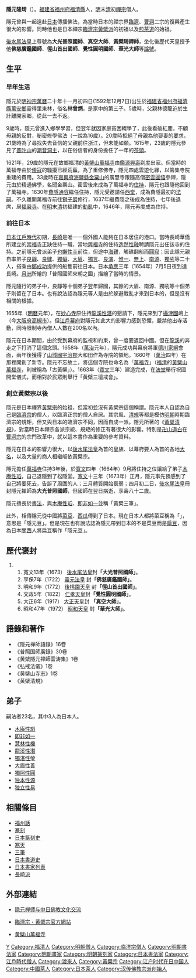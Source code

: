 {{Infobox_ Buddhist
|name = 隱元隆琦
| conventional_long_name = 隱元隆琦
| image =Portrait_of_Ingen_Ryūki_by_Kita_Genki.jpg 
| imagesize =200px
| caption =隱元禪師的紙本著色畫像，1671年由[[喜多元規|喜多元規]]所繪，今藏於[[萬福寺_(宇治市)|萬福寺]]。（[[重要文化財|重要文化財]]） 
| birth_date ={{birth date|1592|12|7}}<br>（[[萬曆|萬曆]]二十年十一月初四日）
| birth_place =[[大明|大明]][[福建省|福建省]][[福州府|福州府]][[福清縣|福清縣]]萬安鄉靈得里東林 
| birth_name =''林曾炳'' 
| death_date ={{death date and age|1673|5|19|1592|12|7}}<br>（[[寬文|寬文]]十三年四月初三日）
| death_place =[[日本|日本]][[山城國|山城國]][[宇治郡|宇治郡]][[萬福寺_(宇治市)|萬福寺松隱堂]]（今{{JPN}}[[京都府|京都府]][[宇治市|宇治市]]）
| residence =
| prizes =
| citizenship =[[日本|日本]]
| nationality =
| known_for = 
| school =[[黃檗宗|臨濟宗黃檗派]] 
| callsign  = 
| title= 
| deity =
| native_lang1       =諡號
| native_lang1_name1 =大光普照國師、佛慈佛鑑國師、徑山首出國師、覺性圓明國師
| native_lang2       =尊稱 
| native_lang2_name1 =真空大師、華光大師、黃檗琦禪師
| education = 
| work_institution =[[黃檗山|黃檗山]][[万福寺_(福清)|萬福寺]]（明） → [[興福寺_(長崎市)|興福寺]]（日本） → [[普門寺_(高槻市)|普門寺]]（日本） → 宇治[[萬福寺_(宇治市)|萬福寺]]（日本） 
| advisor =[[密雲圓悟|密雲圓悟]]、[[費隱通容|費隱通容]]、[[鑑源興壽|鑑源興壽]] 
| students =[[木庵性瑫|木庵性瑫]]、[[即非如一|即非如一]]、[[慧林性機|慧林性機]]、[[龍溪性潛|龍溪性潛]]、[[獨湛性瑩|獨湛性瑩]]、[[獨立_(禪師)|獨立]] 
| publication =《[[隱元禪師語錄|隱元禪師語錄]]》、《[[黃檗清規|黃檗清規]]》等
| publication_translate = 
| incarnation_from =
| reincarnation_to = 
| successor=
| footnotes =
}}
{{Infobox East Asian
|title=隱元隆琦
|tablewidth=320
|color=
|fontcolor=
|background=
|logo=
|logowidth=
|img=
|imgwidth=
|caption=
|sort=
<!-- 中文 -->
|chinesetitle=隱元隆琦
|chinese=隱元隆琦
|tradchi=隱元隆琦
|simpchi=隐元隆琦
|zhuyin=
|pinyin=
|typy=
|wg=
<!-- 日文 -->
|japanesename=隠元 隆琦
|kanji=隠元 隆琦
|kana=いんげん りゅうき
|kanahist=
|hiragana=
|katakana=
|shinjitai=
|kyujitai=
|romaji=Ingen Ryūki  
|hepburn=
|japanesetext=
}}
'''隱元隆琦'''（{{bd|1592年|12月7日|1673年|5月19日|}}）。[[福建省|福建省]][[福州府|福州府]][[福清縣|福清縣]]人，[[明|明]]末[[清|清]]初[[禪宗|禪宗]]僧人。

隱元曾與{{link-ja|道者超元}}一起遠赴[[日本|日本]]傳播佛法，為當時日本的禪宗界[[臨濟宗|臨濟]]、[[曹洞宗|曹洞]]二宗的復興產生很大的影響。同時他也是日本禪宗[[黃檗宗|臨濟宗黃檗派]]的初祖以及[[煎茶道|煎茶道]]的始祖。

[[後水尾天皇|後水尾法皇]]上尊號為'''大光普照國師'''、'''真空大師'''、'''黃檗琦禪師'''，坐化後歷代天皇授予他'''佛慈廣鑑國師'''、'''徑山首出國師'''、'''覺性圓明國師'''、'''華光大師'''等[[諡號|諡號]]。

==生平==
===早年生活===
隱元於[[明神宗|明神宗]][[萬曆|萬曆]]二十年十一月初四日(1592年12月7日)出生於[[福建省|福建省]][[福州府|福州府]][[福清縣|福清縣]][[萬安鄉|萬安鄉]]靈得里東林，俗名'''林曾炳'''，是家中的第三子。5歲時，父親林德龍迫於生計離開家鄉，從此一去不返。

9歲時，隱元曾進入鄉學學習，但翌年就因家庭貧困輟學了，此後看破紅塵，不顧母親的反對，秘密修學佛法（一說為16歲）。20歲時拒絕了母親為他娶妻的要求，21歲時為了尋找失去音信的父親前往浙江，但未能如願。1615年，23歲的隱元參見了[[普陀山|普陀山]]的[[潮音洞主|潮音洞主]]，以在俗信者的身份擔任了一年的[[茶頭|茶頭]]。

1621年，29歲的隱元在故鄉福清的[[黃檗山|黃檗山]][[万福寺_(福清)|萬福寺]]由[[鑑源興壽|鑑源興壽]]剃度出家。但當時的萬福寺由於[[倭寇|倭寇]]的騷擾已經荒蕪，為了重修佛寺，隱元四處雲遊化緣，以籌集寺院重建的費用。33歲時在[[嘉興府|嘉興府]][[海鹽縣|海鹽縣]][[金粟山|金粟山]]的廣慧寺跟隨高僧[[密雲圓悟|密雲圓悟]]參禪，隱元由於精通佛學，名聞金粟山。密雲後來成為了萬福寺的[[住持|住持]]，隱元也跟隨他回到了萬福寺。1630年[[費隱通容|費隱通容]]繼任住持，隱元受邀請任[[西堂|西堂]]，成為費隱最初的[[法嗣|法嗣]]。不久離開萬福寺前往[[獅子巖|獅子巖]]修行，1637年繼費隱之後成為住持，七年後退席，居[[福嚴寺|福嚴寺]]。在[[明朝|明]]末[[清朝|清]]初福建的[[清軍入關|動亂]]中，1646年，隱元再度成為住持。

===前往日本===
[[日本|日本]][[江戶時代|江戶時代]]初期，[[長崎|長崎]]是唯一一個外國人能夠在日本居住的港口。當時長崎華僑所建立的[[崇福寺_(長崎市)|崇福寺]]正缺住持一職，當地[[興福寺_(長崎市)|興福寺]]的住持[[逸然性融|逸然性融]]聘請隱元出任該寺的住持。之前隱元曾派弟子[[也嬾性圭|也嬾性圭]]前往，但途中[[海難|海難]]，觸礁翻船而[[圓寂|圓寂]]；因此隱元親自率弟子[[良靜|良靜]]、[[良徤|良徤]]、[[獨癡|獨癡]]、[[大眉|大眉]]、[[獨言|獨言]]、[[良演|良演]]、[[惟一|惟一]]、[[無上|無上]]、[[南源|南源]]、[[獨吼|獨吼]]等二十人，搭乘由[[鄭成功|鄭成功]]提供的船隻前往日本。日本[[承應|承應]]三年（1654年）7月5日夜到達長崎。[[月洲|月洲]]所繪的「普照國師來朝之圖」描繪了當時的情景。

隱元隨行的弟子中，良靜等十個弟子翌年歸國，其餘的大眉、南源、獨吼等十個弟子則留在了日本。也有說法認為隱元等人是由於躲避戰亂才來到日本的，但是沒有相關的根據。

1655年（[[明曆|明曆]]元年），在[[妙心寺|妙心寺]]原住持[[龍溪性潛|龍溪性潛]]的懇請下，隱元來到了[[攝津國|攝津國]]嶋上（今[[大阪府|大阪府]][[高槻市|高槻市]]）。但[[江戶幕府|江戶幕府]]對隱元如此大的影響力感到恐懼，嚴禁他出寺活動，同時限制寺內僧人人數在200名以內。

隱元在日本期間，由於受到幕府的監視和約束，曾一度要返回中國。但在[[龍溪|龍溪]]的奔走之下打消了這個念頭。1658年（[[萬治|萬治]]元年），隱元成功與幕府將軍[[德川家綱|德川家綱]]會面，兩年後獲得了[[山城國|山城國]][[宇治郡|宇治郡]]大和田作為寺院的領地。1660年（[[萬治|萬治]]四年）在那裡開創了新寺。隱元不忘故土，將這個寺院也命名為「[[萬福寺_(宇治市)|萬福寺]]」（[[福清|福清]]的[[黃檗山|黃檗山]][[万福寺_(福清)|萬福寺]]，則被稱為「古黃檗」）。1663年（[[寬文|寬文]]三年）建造完成，在[[法堂|法堂]]舉行祝國開堂儀式，而相對於民眾則舉行「黃檗三壇戒會」。

===創立黃檗宗以後===
隱元是日本禪界[[黃檗宗|黃檗宗]]的始祖，但當初並沒有黃檗宗這個稱謂。隱元本人自認為自己是[[臨濟宗|臨濟宗]]的僧人，以臨濟正宗的僧人自居。其宗風、[[清規|清規]]等都是模仿[[明朝|明朝]]時期臨濟宗的規矩，但又與日本的臨濟宗不同，因而自成一派。隱元所著的《[[黃檗清規|黃檗清規]]》，對當時日本禪宗各派宗統、規矩的修正有著很大的影響。特別是[[卍山道白|卍山道白]]在[[曹洞宗|曹洞宗]]的宗門改革中，就以這本書作為重要的參考資料。

隱元在日本的影響力很大，以[[後水尾天皇|後水尾法皇]]為首的皇族、以幕府要人為首的各地[[大名_(稱謂)|大名]]，以及大量的商人相繼皈依黃檗宗。

隱元擔任[[萬福寺_(宇治市)|萬福寺]]住持3年後，於[[寬文|寬文]]四年（1664年）9月將住持之位讓給了弟子[[木庵性瑫|木庵性瑫]]，自己退隱到了松隱堂。[[寬文|寬文]]十三年（1673年）正月，隱元事先預感到了自己將要死去，告訴了周圍的人；三月體質開始衰弱；四月初二日，[[後水尾天皇|後水尾法皇]]冊封隱元襌師為'''大光普照國師'''，但國師在翌日病逝，享壽八十二歲。

隱元擅長於[[書法|書法]]，與[[木庵性瑫|木庵性瑫]]、[[即非如一|即非如一]]並稱「黃檗三筆」。

此外，相傳隱元從中國將[[菜豆|菜豆]]、[[西瓜|西瓜]]傳到了日本。現在日本人都將菜豆稱為「{{lang|ja|インゲンマメ}}」，意思是「隱元豆」。但是現在也有說法認為隱元帶到日本的不是菜豆而是[[扁豆|扁豆]]，因為日本[[近畿地方|關西]]人將扁豆稱作「隱元豆」。

==歷代褒封==
##寬文13年（1673）  [[後水尾天皇|後水尾法皇]]封'''「大光普照國師」'''。
##享保7年（1722） [[靈元天皇|靈元法皇]] 封'''「佛慈廣鑑國師」'''。
##明和9年（1772） [[後桃園天皇|後桃園天皇]] 封'''「徑山首出國師」'''。
##文政5年（1822） [[仁孝天皇|仁孝天皇]]封'''「覺性圓明國師」'''。
##大正6年（1917） [[大正天皇|大正天皇]]封 '''「真空大師」'''。
##昭和47年（1972） [[昭和天皇|昭和天皇]] 封'''「華光大師」'''。

== 語錄和著作 ==
*《隱元禅師語錄》16卷
*《普照国師廣錄》30卷
*《黄檗隱元禅師雲涛集》1卷
*《弘戒法儀》1卷
*《黄檗山寺志》1卷
*《黄檗清規》

== 弟子 ==
嗣法者23名，其中3人為日本人。
* [[木庵性瑫|木庵性瑫]]
* [[即非如一|即非如一]]
* [[慧林性機|慧林性機]]
* [[龍溪性潛|龍溪性潛]]
* [[獨湛性瑩|獨湛性瑩]]
* [[大眉性善|大眉性善]]
* [[獨照性圓|獨照性圓]]
* [[独本性源|独本性源]]
* [[独立_(禅僧)|独立性易]]

== 相關條目 ==
* [[福州話|福州話]]
* [[篆刻|篆刻]]
* [[日本篆刻史|日本篆刻史]]
* [[寒天|寒天]]
* [[三筆|三筆]]
* [[日本書道史|日本書道史]]
* [[日本書家列表|日本書家列表]]
* [[長崎派|長崎派]]

== 外部連結 ==
*{{zh-hans}}[https://web.archive.org/web/20140914091527/http://hk.plm.org.cn/gnews/2012115/2012115254144.html 隐元禅师与中日佛教文化交流]
*{{ja}}[http://www.rinnou.net/ 臨濟宗・黄檗宗官方網站] {{Wayback|url=http://www.rinnou.net/ |date=20201105192745 }}
*{{ja}}[http://www.obakusan.or.jp/ 黄檗山萬福寺] {{Wayback|url=http://www.obakusan.or.jp/ |date=20210204102512 }}

{{禅宗}}

{{Authority control}}

{{DEFAULTSORT:Y}}
[[Category:林姓|Y]]
[[Category:福清人|Category:福清人]]
[[Category:明朝僧人|Category:明朝僧人]]
[[Category:临济宗僧人|Category:临济宗僧人]]
[[Category:明朝書法家|Category:明朝書法家]]
[[Category:明朝畫家|Category:明朝畫家]]
[[Category:明朝篆刻家|Category:明朝篆刻家]]
[[Category:日本書法家|Category:日本書法家]]
[[Category:江戶時代僧人|Category:江戶時代僧人]]
[[Category:渡來人|Category:渡來人]]
[[Category:黃檗宗|Category:黃檗宗]]
[[Category:江户时代在日中国人|Category:江户时代在日中国人]]
[[Category:中國茶人|Category:中國茶人]]
[[Category:日本茶人|Category:日本茶人]]
[[Category:汉传佛教宗派创始人|Category:汉传佛教宗派创始人]]